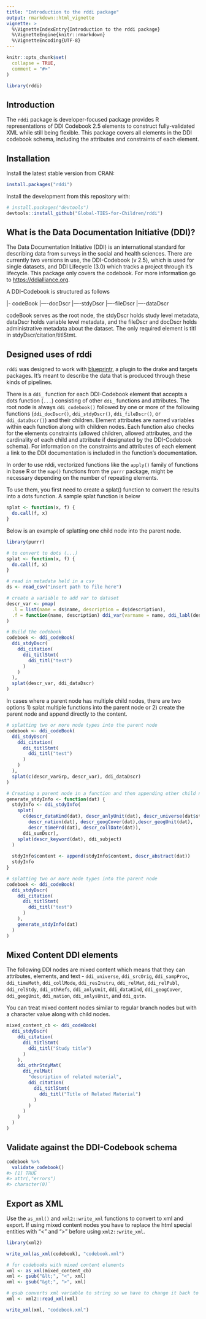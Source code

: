 ```yaml
---
title: "Introduction to the rddi package"
output: rmarkdown::html_vignette
vignette: >
  %\VignetteIndexEntry{Introduction to the rddi package}
  %\VignetteEngine{knitr::rmarkdown}
  %\VignetteEncoding{UTF-8}
---
```


```r
knitr::opts_chunk$set(
  collapse = TRUE,
  comment = "#>"
)
```

```r
library(rddi)
```

## Introduction

The `rddi` package is developer-focused package provides R representations of DDI Codebook 2.5 elements to construct fully-validated XML while still being flexible. This package covers all elements in the DDI codebook schema, including the attributes and constraints of each element. 

## Installation

Install the latest stable version from CRAN:

```r
install.packages("rddi")
```

Install the development from this repository with:

```r
# install.packages("devtools")
devtools::install_github("Global-TIES-for-Children/rddi")
```

## What is the Data Documentation Initiative (DDI)?

The Data Documentation Initiative (DDI) is an international standard for describing data from surveys in the social and health sciences. There are currently two versions in use, the DDI-Codebook (v 2.5), which is used for single datasets, and DDI Lifecycle (3.0) which tracks a project through it's lifecycle. This package only covers the codebook. For more information go to <https://ddialliance.org>.

A DDI-Codebook is structured as follows

|- codeBook
|----docDscr
|----stdyDscr
|----fileDscr
|----dataDscr

codeBook serves as the root node, the stdyDscr holds study level metadata, dataDscr holds variable level metadata, and the fileDscr and docDscr holds administrative metadata about the dataset. The only required element is titl in stdyDscr/citation/titlStmt.

## Designed uses of rddi

`rddi` was designed to work with [blueprintr](https://github.com/nyuglobalties/blueprintr), a plugin to the drake and targets packages. It's meant to describe the data that is produced through these kinds of pipelines. 

There is a `ddi_` function for each DDI-Codebook element that accepts a dots function  (`...`) consisting of other `ddi_` functions and attributes. The root node is always `ddi_codebook()` followed by one or more of the following functions (`ddi_docDscr()`, `ddi_stdyDscr()`, `ddi_fileDscr()`, or `ddi_dataDscr()`) and their children. Element attributes are named variables within each function along with children nodes. Each function also checks for the elements constraints (allowed children, allowed attributes, and the cardinality of each child and attribute if designated by the DDI-Codebook schema). For information on the constraints and attributes of each element a link to the DDI documentation is included in the function's documentation.
 
In order to use rddi, vectorized functions like the `apply()` family of functions in base R or the `map()` functions from the `purrr` package, might be necessary depending on the number of repeating elements. 

To use them, you first need to create a splat() function to convert the results into a dots function. A sample splat function is below

```r
splat <- function(x, f) {
  do.call(f, x)
}
```

Below is an example of splatting one child node into the parent node.

```r
library(purrr)

# to convert to dots (...)
splat <- function(x, f) {
  do.call(f, x)
}

# read in metadata held in a csv
ds <- read_csv("insert path to file here")

# create a variable to add var to dataset
descr_var <- pmap(
  .l = list(name = ds$name, description = ds$description),
  .f = function(name, description) ddi_var(varname = name, ddi_labl(description))
)

# Build the codebook
codebook <- ddi_codeBook(
  ddi_stdyDscr(
    ddi_citation(
      ddi_titlStmt(
        ddi_titl("test")
      )
    )
  ),
  splat(descr_var, ddi_dataDscr) 
)
```

In cases where a parent node has multiple child nodes, there are two options 1) splat multiple functions into the parent node or 2) create the parent node and append directly to the content.

```r

# splatting two or more node types into the parent node
codebook <- ddi_codeBook(
  ddi_stdyDscr(
    ddi_citation(
      ddi_titlStmt(
        ddi_titl("test")
      )
    )
  ),
  splat(c(descr_varGrp, descr_var), ddi_dataDscr) 
)
```

```r

# Creating a parent node in a function and then appending other child nodes to the content. The below works best with a YAML or JSON data source.
generate_stdyInfo <- function(dat) {
  stdyInfo <- ddi_stdyInfo(
    splat(
      c(descr_dataKind(dat), descr_anlyUnit(dat), descr_universe(dat$stdyDscr$stdyInfo$sumDscr$universe),
        descr_nation(dat), descr_geogCover(dat),descr_geogUnit(dat),
        descr_timePrd(dat), descr_collDate(dat)),
      ddi_sumDscr),
    splat(descr_keyword(dat), ddi_subject)
  )
  
  stdyInfo$content <- append(stdyInfo$content, descr_abstract(dat))
  stdyInfo
}

# splatting two or more node types into the parent node
codebook <- ddi_codeBook(
  ddi_stdyDscr(
    ddi_citation(
      ddi_titlStmt(
        ddi_titl("test")
      )
    ),
    generate_stdyInfo(dat)
  )
)
```

## Mixed Content DDI elements

The following DDI nodes are mixed content which means that they can attributes, elements, and text - `ddi_universe`, `ddi_srcOrig`, `ddi_sampProc`, `ddi_timeMeth`, `ddi_collMode`, `ddi_resInstru`, `ddi_relMat`, `ddi_relPubl`, `ddi_relStdy`, `ddi_othRefs`, `ddi_anlyUnit`, `ddi_dataKind`, `ddi_geogCover`, `ddi_geogUnit`, `ddi_nation`, `ddi_anlysUnit`, and `ddi_qstn`.

You can treat mixed content nodes similar to regular branch nodes but with a character value along with child nodes.

```r
mixed_content_cb <- ddi_codeBook(
  ddi_stdyDscr(
    ddi_citation(
      ddi_titlStmt(
        ddi_titl("Study title")
      )
    ),
    ddi_othrStdyMat(
      ddi_relMat(
        "description of related material",
        ddi_citation(
          ddi_titlStmt(
            ddi_titl("Title of Related Material")
          )
        )
      )
    )
  )
)
```

## Validate against the DDI-Codebook schema 

```r
codebook %>% 
  validate_codebook()
#> [1] TRUE
#> attr(,"errors")
#> character(0)`
```

## Export as XML

Use the `as_xml()` and `xml2::write_xml` functions to convert to xml and export. If using mixed content nodes you have to replace the html special entities with "<" and ">" before using `xml2::write_xml`.

```r
library(xml2)

write_xml(as_xml(codebook), "codebook.xml")

# for codebooks with mixed content elements
xml <- as_xml(mixed_content_cb)
xml <- gsub("&lt;", "<", xml)
xml <- gsub("&gt;", ">", xml)

# gsub converts xml variable to string so we have to change it back to xml
xml <- xml2::read_xml(xml)

write_xml(xml, "codebook.xml")
```
